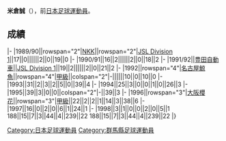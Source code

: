 {{unreferenced|time=2013-07-05T08:24:49+00:00}}
{{Infobox football biography
|name=米倉誠
|image=
|fullname=米倉誠
|birth_date={{Birth date and age|1970|12|28}}
|cityofbirth=[[群馬縣|群馬縣]]
|countryofbirth=[[日本|日本]]
|position=[[中场|中场]]
|currentclub=
|years=1989-1991<br/>1991-1995<br/>1996-1998
|clubs=[[NKK_SC|NKK]]<br/>[[名古屋鯨魚|豊田自動車/名古屋鯨魚]]<br/>[[大阪櫻花|大阪櫻花]]
|caps(goals)=
|nationalyears=
|nationalteam=
|nationalcaps(goals)=
}}
'''米倉誠'''（{{Bd|1970年|12月28日||}}），前[[日本|日本]][[足球|足球]][[運動員|運動員]]。

==成績==
{{Football player club statistics 1|YYN}}
{{Football player club statistics 2|JPN|YYN}}
|-
|1989/90||rowspan="2"|[[NKK_SC|NKK]]||rowspan="2"|[[Japan_Soccer_League|JSL Division 1]]||17||0||||||2||0||19||0
|-
|1990/91||16||2||||||2||0||18||2
|-
|1991/92||[[名古屋鯨魚|豊田自動車]]||[[Japan_Soccer_League|JSL Division 1]]||19||2||||||2||0||21||2
|-
|1992||rowspan="4"|[[名古屋鯨魚|名古屋鯨魚]]||rowspan="4"|[[日本職業足球甲級聯賽|甲級]]||colspan="2"|-||||||10||0||10||0
|-
|1993||31||2||3||2||5||0||39||4
|-
|1994||25||3||0||0||1||0||26||3
|-
|1995||39||3||0||0||colspan="2"|-||39||3
|-
|1996||rowspan="3"|[[大阪櫻花|大阪櫻花]]||rowspan="3"|[[日本職業足球甲級聯賽|甲級]]||22||2||2||1||14||3||38||6
|-
|1997||16||0||2||0||6||1||24||1
|-
|1998||3||1||0||0||2||0||5||1
{{Football player club statistics 3|1|JPN}}188||15||7||3||44||4||239||22
{{Football player club statistics 5}}188||15||7||3||44||4||239||22
|}

{{Japan-sport-bio-stub}}
{{Soccer-player-stub}}
[[Category:日本足球運動員|Category:日本足球運動員]]
[[Category:群馬縣足球運動員|Category:群馬縣足球運動員]]